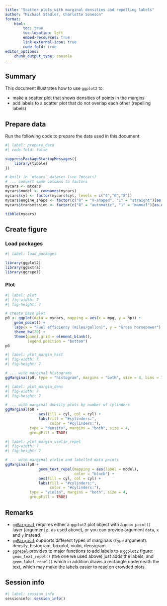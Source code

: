 ```yaml
---
title: "Scatter plots with marginal densities and repelling labels"
author: "Michael Stadler, Charlotte Soneson"
format:
    html:
        toc: true
        toc-location: left
        embed-resources: true
        link-external-icon: true
        code-fold: true
editor_options: 
    chunk_output_type: console
---
```


## Summary

This document illustrates how to use `ggplot2` to:

- make a scatter plot that shows densities of points in the margins
- add labels to a scatter plot that do not overlap each other (repelling labels)


## Prepare data

Run the following code to prepare the data used in this document:

```r
#| label: prepare_data
#| code-fold: false

suppressPackageStartupMessages({
    library(tibble)
})

# built-in `mtcars` dataset (see ?mtcars)
# ... convert some columns to factors
mycars <- mtcars
mycars$model <- rownames(mycars)
mycars$cyl <- factor(mycars$cyl, levels = c("4","6","8"))
mycars$engine_shape <- factor(c("0" = "V-shaped", "1" = "straight")[as.character(mycars$vs)])
mycars$transmission <- factor(c("0" = "automatic", "1" = "manual")[as.character(mycars$am)])

tibble(mycars)
```


## Create figure

### Load packages
```r
#| label: load_packages

library(ggplot2)
library(ggExtra)
library(ggrepel)
```


### Plot
```r
#| label: plot
#| fig-width: 7
#| fig-height: 7

# create base plot
p0 <- ggplot(data = mycars, mapping = aes(x = mpg, y = hp)) +
    geom_point() +
    labs(x = "Fuel efficiency (miles/gallon)", y = "Gross horsepower") +
    theme_bw(20) +
    theme(panel.grid = element_blank(),
          legend.position = "bottom")
p0
```

```r
#| label: plot_margin_hist
#| fig-width: 7
#| fig-height: 7

# ... with marginal histograms
ggMarginal(p0, type = "histogram", margins = "both", size = 4, bins = 7)
```

```r
#| label: plot_margin_dens
#| fig-width: 7
#| fig-height: 7

# ... with marginal density plots by number of cylinders
ggMarginal(p0 +
               aes(fill = cyl, col = cyl) +
               labs(fill = "#cylinders:",
                    color = "#cylinders:"),
           type = "density", margins = "both", size = 4,
           groupFill = TRUE)
```

```r
#| label: plot_margin_violin_repel
#| fig-width: 7
#| fig-height: 7

# ... with marginal violin and labelled data points
ggMarginal(p0 +
               geom_text_repel(mapping = aes(label = model),
                               color = "black") +
               aes(fill = cyl, col = cyl) +
               labs(fill = "#cylinders:",
                    color = "#cylinders:"),
           type = "violin", margins = "both", size = 4,
           groupFill = TRUE)
```


## Remarks

- [`ggMarginal`](https://cran.r-project.org/web/packages/ggExtra/vignettes/ggExtra.html)
  requires either a `ggplot2` plot object with a `geom_point()` layer (argument
  `p`, as used above), or you can provide argument `data`, `x` and `y` instead.
- [`ggMarginal`](https://cran.r-project.org/web/packages/ggExtra/vignettes/ggExtra.html)
  supports different types of marginals (`type` argument): density, histogram,
  boxplot, violin, densigram.
- [`ggrepel`](https://cran.r-project.org/web/packages/ggrepel/vignettes/ggrepel.html)
  provides to major functions to add labels to a `ggplot2` figure: `geom_text_repel()`
  (the one we used above) just adds the labels, and `geom_label_repel()` which in
  addition draws a rectangle underneath the text, which may make the labels easier
  to read on crowded plots.
  
## Session info

```r
#| label: session_info
sessioninfo::session_info()
```
